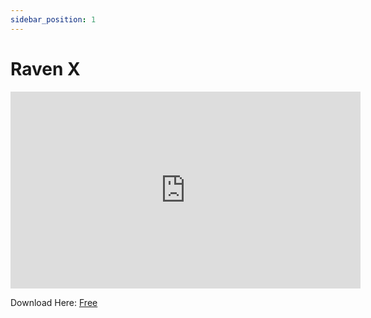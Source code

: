 ```yaml
---
sidebar_position: 1
---
```


# Raven X


<iframe width="560" height="315" src="https://www.youtube.com/embed/WckuZfdkThE?si=UtXnsZoFxc8C9ODS" title="YouTube video player" frameborder="0" allow="accelerometer; autoplay; clipboard-write; encrypted-media; gyroscope; picture-in-picture; web-share" allowfullscreen></iframe>


Download Here: [Free](https://firebasestorage.googleapis.com/v0/b/frendacute.appspot.com/o/ravenx.7z?alt=media&token=e2f3aa0d-b403-453e-8b97-d483b6de817b)



